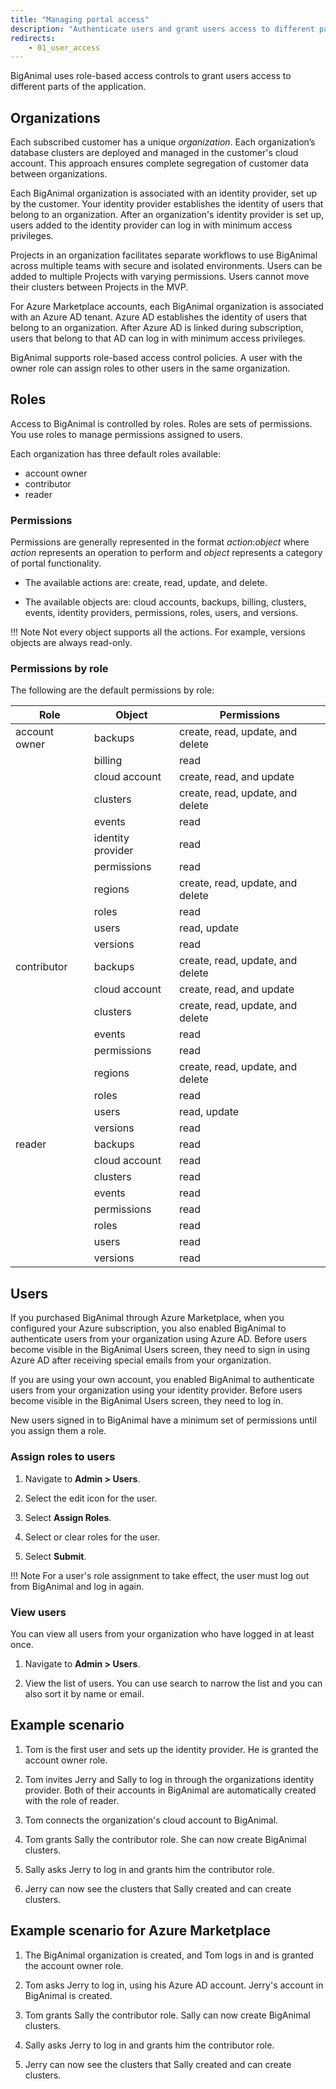 ```yaml
---
title: "Managing portal access"
description: "Authenticate users and grant users access to different parts of the application"
redirects:
    - 01_user_access
---
```



BigAnimal uses role-based access controls to grant users access to different parts of the application.

## Organizations

Each subscribed customer has a unique *organization*. Each organization’s database clusters are deployed and managed in the customer's cloud account. This approach ensures complete segregation of customer data between organizations.

Each BigAnimal organization is associated with an identity provider, set up by the customer. Your identity provider establishes the identity of users that belong to an organization. After an organization's identity provider is set up, users added to the identity provider can log in with minimum access privileges.

Projects in an organization facilitates separate workflows to use BigAnimal across multiple teams with secure and isolated environments. Users can be added to multiple Projects with varying permissions. Users cannot move their clusters between Projects in the MVP. 


For Azure Marketplace accounts, each BigAnimal organization is associated with an Azure AD tenant. Azure AD establishes the identity of users that belong to an organization. After Azure AD is linked during subscription, users that belong to that AD can log in with minimum access privileges.

BigAnimal supports role-based access control policies. A user with the owner role can assign roles to other users in the same organization.

## Roles

Access to BigAnimal is controlled by roles. Roles are sets of permissions. You use roles to manage permissions assigned to users.

Each organization has three default roles available:

-   account owner
-   contributor
-   reader


### Permissions

Permissions are generally represented in the format *action*:*object* where *action* represents an operation to perform and *object* represents a category of portal functionality.

-   The available actions are: create, read, update, and delete.

-   The available objects are: cloud accounts, backups, billing, clusters, events, identity providers, permissions, roles, users, and versions.

!!! Note
    Not every object supports all the actions. For example, versions objects are always read-only.

### Permissions by role

The following are the default permissions by role:

| Role          | Object            | Permissions |
| ------------- | ----------------- | ----------- |
| account owner | backups           | create, read, update, and delete |
|               | billing           | read                             |
|               | cloud account     | create, read, and update         |
|               | clusters          | create, read, update, and delete |
|               | events            | read                             |
|               | identity provider | read                             |
|               | permissions       | read                             |
|               | regions           | create, read, update, and delete | 
|               | roles             | read                             |
|               | users             | read, update                     |
|               | versions          | read                             |
| contributor   | backups           | create, read, update, and delete |
|               | cloud account     | create, read, and update         |
|               | clusters          | create, read, update, and delete |
|               | events            | read                             |
|               | permissions       | read                             |
|               | regions           | create, read, update, and delete |
|               | roles             | read                             |
|               | users             | read, update                     |
|               | versions          | read                             |
| reader        | backups           | read                             |
|               | cloud account     | read                             |
|               | clusters          | read                             |
|               | events            | read                             |
|               | permissions       | read                             |
|               | roles             | read                             |
|               | users             | read                             |
|               | versions          | read                             |

## Users

If you purchased BigAnimal through Azure Marketplace, when you configured your Azure subscription, you also enabled BigAnimal to authenticate users from your organization using Azure AD. Before users become visible in the BigAnimal Users screen, they need to sign in using Azure AD after receiving special emails from your organization.

If you are using your own account, you enabled BigAnimal to authenticate users from your organization using your identity provider. Before users become visible in the BigAnimal Users screen, they need to log in.

New users signed in to BigAnimal have a minimum set of permissions until you assign them a role.

### Assign roles to users

1.  Navigate to **Admin > Users**.

2.  Select the edit icon for the user.

3.  Select **Assign Roles**.

4.  Select or clear roles for the user.

5.  Select **Submit**.

!!! Note
    For a user's role assignment to take effect, the user must log out from BigAnimal and log in again.

### View users

You can view all users from your organization who have logged in at least once.

1.  Navigate to **Admin > Users**.

2.  View the list of users. You can use search to narrow the list and you can also sort it by name or email.

## Example scenario

1.  Tom is the first user and sets up the identity provider. He is granted the account owner role.

2.  Tom invites Jerry and Sally to log in through the organizations identity provider. Both of their accounts in BigAnimal are automatically created with the role of reader.

3. Tom connects the organization's cloud account to BigAnimal.

3.  Tom grants Sally the contributor role. She can now create BigAnimal clusters.

4.  Sally asks Jerry to log in and grants him the contributor role.

5.  Jerry can now see the clusters that Sally created and can create clusters.

## Example scenario for Azure Marketplace

1.  The BigAnimal organization is created, and Tom logs in and is granted the account owner role.

2.  Tom asks Jerry to log in, using his Azure AD account. Jerry's account in BigAnimal is created.

3.  Tom grants Sally the contributor role. Sally can now create BigAnimal clusters.

4.  Sally asks Jerry to log in and grants him the contributor role.

5.  Jerry can now see the clusters that Sally created and can create clusters.
